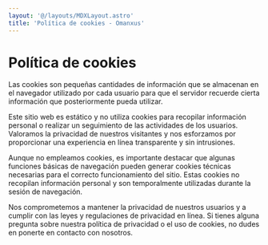 ```yaml
---
layout: '@/layouts/MDXLayout.astro'
title: 'Política de cookies - Omanxus'
---
```


# Política de cookies

Las cookies son pequeñas cantidades de información que se almacenan en el
navegador utilizado por cada usuario para que el servidor recuerde cierta
información que posteriormente pueda utilizar.

Este sitio web es estático y no utiliza cookies para recopilar información
personal o realizar un seguimiento de las actividades de los usuarios. Valoramos
la privacidad de nuestros visitantes y nos esforzamos por proporcionar una
experiencia en línea transparente y sin intrusiones.

Aunque no empleamos cookies, es importante destacar que algunas funciones
básicas de navegación pueden generar cookies técnicas necesarias para el
correcto funcionamiento del sitio. Estas cookies no recopilan información
personal y son temporalmente utilizadas durante la sesión de navegación.

Nos comprometemos a mantener la privacidad de nuestros usuarios y a cumplir con
las leyes y regulaciones de privacidad en línea. Si tienes alguna pregunta sobre
nuestra política de privacidad o el uso de cookies, no dudes en ponerte en
contacto con nosotros.
